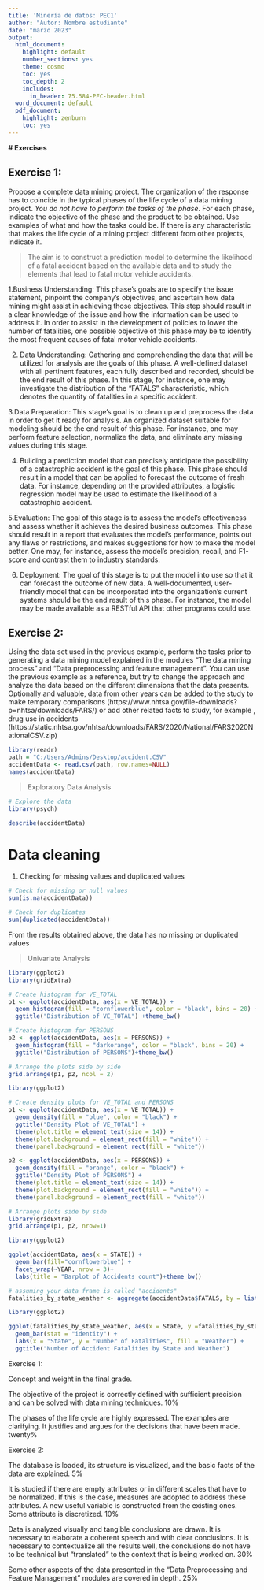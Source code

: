 ---
title: 'Minería de datos: PEC1'
author: "Autor: Nombre estudiante"
date: "marzo 2023"
output:
  html_document:
    highlight: default
    number_sections: yes
    theme: cosmo
    toc: yes
    toc_depth: 2
    includes:
      in_header: 75.584-PEC-header.html
  word_document: default
  pdf_document:
    highlight: zenburn
    toc: yes
---
**
# Exercises
**

## Exercise 1:

Propose a complete data mining project. The organization of the response has to coincide in the typical phases of the life cycle of a data mining project. *You do not have to perform the tasks of the phase*. For each phase, indicate the objective of the phase and the product to be obtained. Use examples of what and how the tasks could be. If there is any characteristic that makes the life cycle of a mining project different from other projects, indicate it.


> The aim is to construct a prediction model to determine the likelihood of a fatal accident based on the available data and to study the elements that lead to fatal motor vehicle accidents.

1.Business Understanding: This phase's goals are to specify the issue statement, pinpoint the company's objectives, and ascertain how data mining might assist in achieving those objectives. This step should result in a clear knowledge of the issue and how the information can be used to address it. In order to assist in the development of policies to lower the number of fatalities, one possible objective of this phase may be to identify the most frequent causes of fatal motor vehicle accidents.

2. Data Understanding: Gathering and comprehending the data that will be utilized for analysis are the goals of this phase. A well-defined dataset with all pertinent features, each fully described and recorded, should be the end result of this phase. In this stage, for instance, one may investigate the distribution of the "FATALS" characteristic, which denotes the quantity of fatalities in a specific accident.

3.Data Preparation: This stage's goal is to clean up and preprocess the data in order to get it ready for analysis. An organized dataset suitable for modeling should be the end result of this phase. For instance, one may perform feature selection, normalize the data, and eliminate any missing values during this stage.

4. Building a prediction model that can precisely anticipate the possibility of a catastrophic accident is the goal of this phase. This phase should result in a model that can be applied to forecast the outcome of fresh data. For instance, depending on the provided attributes, a logistic regression model may be used to estimate the likelihood of a catastrophic accident.

5.Evaluation: The goal of this stage is to assess the model's effectiveness and assess whether it achieves the desired business outcomes. This phase should result in a report that evaluates the model's performance, points out any flaws or restrictions, and makes suggestions for how to make the model better. One may, for instance, assess the model's precision, recall, and F1-score and contrast them to industry standards.

6. Deployment: The goal of this stage is to put the model into use so that it can forecast the outcome of new data. A well-documented, user-friendly model that can be incorporated into the organization's current systems should be the end result of this phase. For instance, the model may be made available as a RESTful API that other programs could use.


## Exercise 2:
Using the data set used in the previous example, perform the tasks prior to generating a data mining model explained in the modules "The data mining process" and "Data preprocessing and feature management". You can use the previous example as a reference, but try to change the approach and analyze the data based on the different dimensions that the data presents. Optionally and valuable, data from other years can be added to the study to make temporary comparisons (https://www.nhtsa.gov/file-downloads?p=nhtsa/downloads/FARS/) or add other related facts to study, for example , drug use in accidents (https://static.nhtsa.gov/nhtsa/downloads/FARS/2020/National/FARS2020NationalCSV.zip)


```{r}
library(readr)
path = "C:/Users/Admins/Desktop/accident.CSV"
accidentData <- read.csv(path, row.names=NULL)
names(accidentData)
```


>Exploratory Data Analysis

```{r}
# Explore the data
library(psych)

describe(accidentData)
```
# Data cleaning 

1. Checking for missing values and duplicated values

```{r}
# Check for missing or null values
sum(is.na(accidentData))

# Check for duplicates
sum(duplicated(accidentData))
```
From the results obtained above, the data has no missing or duplicated values

> Univariate Analysis

```{r, message=FALSE, warning=FALSE}
library(ggplot2)
library(gridExtra)

# Create histogram for VE_TOTAL
p1 <- ggplot(accidentData, aes(x = VE_TOTAL)) +
  geom_histogram(fill = "cornflowerblue", color = "black", bins = 20) +
  ggtitle("Distribution of VE_TOTAL") +theme_bw()

# Create histogram for PERSONS
p2 <- ggplot(accidentData, aes(x = PERSONS)) +
  geom_histogram(fill = "darkorange", color = "black", bins = 20) +
  ggtitle("Distribution of PERSONS")+theme_bw()

# Arrange the plots side by side
grid.arrange(p1, p2, ncol = 2)


```

```{r}
library(ggplot2)

# Create density plots for VE_TOTAL and PERSONS
p1 <- ggplot(accidentData, aes(x = VE_TOTAL)) +
  geom_density(fill = "blue", color = "black") +
  ggtitle("Density Plot of VE_TOTAL") +
  theme(plot.title = element_text(size = 14)) +
  theme(plot.background = element_rect(fill = "white")) +
  theme(panel.background = element_rect(fill = "white"))

p2 <- ggplot(accidentData, aes(x = PERSONS)) +
  geom_density(fill = "orange", color = "black") +
  ggtitle("Density Plot of PERSONS") +
  theme(plot.title = element_text(size = 14)) +
  theme(plot.background = element_rect(fill = "white")) +
  theme(panel.background = element_rect(fill = "white"))

# Arrange plots side by side
library(gridExtra)
grid.arrange(p1, p2, nrow=1)

```

```{r}
library(ggplot2)

ggplot(accidentData, aes(x = STATE)) +
  geom_bar(fill="cornflowerblue") +
  facet_wrap(~YEAR, nrow = 3)+
  labs(title = "Barplot of Accidents count")+theme_bw()

```

```{r}
# assuming your data frame is called "accidents"
fatalities_by_state_weather <- aggregate(accidentData$FATALS, by = list(State = accidentData$STATE, Weather = accidentData$WEATHERNAME), FUN = sum)


```

```{r}
library(ggplot2)

ggplot(fatalities_by_state_weather, aes(x = State, y =fatalities_by_state_weather, fill = Weather)) + 
  geom_bar(stat = "identity") +
  labs(x = "State", y = "Number of Fatalities", fill = "Weather") +
  ggtitle("Number of Accident Fatalities by State and Weather")

```

Exercise 1:

Concept and weight in the final grade.

The objective of the project is correctly defined with sufficient precision and can be solved with data mining techniques. 10%

The phases of the life cycle are highly expressed. The examples are clarifying. It justifies and argues for the decisions that have been made. twenty%

Exercise 2:

The database is loaded, its structure is visualized, and the basic facts of the data are explained. 5%

It is studied if there are empty attributes or in different scales that have to be normalized. If this is the case, measures are adopted to address these attributes. A new useful variable is constructed from the existing ones. Some attribute is discretized. 10%

Data is analyzed visually and tangible conclusions are drawn. It is necessary to elaborate a coherent speech and with clear conclusions. It is necessary to contextualize all the results well, the conclusions do not have to be technical but "translated" to the context that is being worked on. 30%

Some other aspects of the data presented in the "Data Preprocessing and Feature Management" modules are covered in depth. 25%